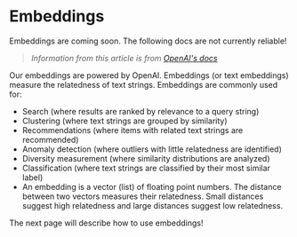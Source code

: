
# Embeddings

<Callout type="warning" emoji="⚠️">
    Embeddings are coming soon. The following docs are not currently reliable!
</Callout>

> *Information from this article is from [OpenAI's docs](https://platform.openai.com/docs/guides/embeddings)*

Our embeddings are powered by OpenAI. Embeddings (or text embeddings) measure the relatedness of text strings. Embeddings are commonly used for:

- Search (where results are ranked by relevance to a query string)
- Clustering (where text strings are grouped by similarity)
- Recommendations (where items with related text strings are recommended)
- Anomaly detection (where outliers with little relatedness are identified)
- Diversity measurement (where similarity distributions are analyzed)
- Classification (where text strings are classified by their most similar label)
- An embedding is a vector (list) of floating point numbers. The distance between two vectors measures their relatedness. Small distances suggest high relatedness and large distances suggest low relatedness.

The next page will describe how to use embeddings!